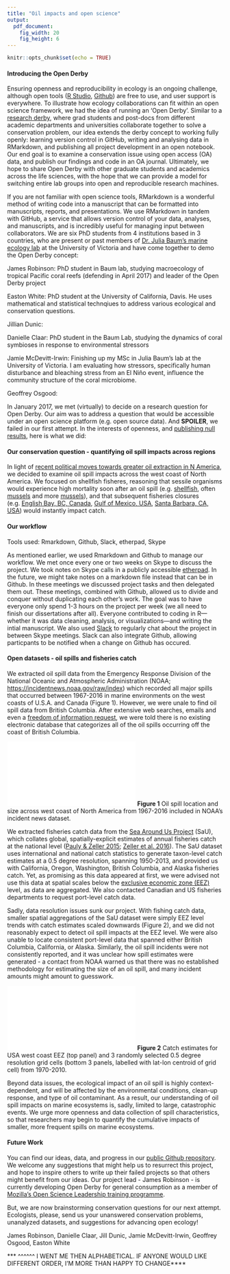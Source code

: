 ```yaml
---
title: "Oil impacts and open science"
output:
  pdf_document:
    fig_width: 20
    fig_height: 6
---
```


```r
knitr::opts_chunk$set(echo = TRUE)
```

#### Introducing the Open Derby

Ensuring openness and reproducibility in ecology is an ongoing challenge, although open tools ([R Studio](http://rmarkdown.rstudio.com/), [Github](https://github.com/)) are free to use, and user support is everywhere. To illustrate how ecology collaborations can fit within an open science framework, we had the idea of running an 'Open Derby'. Similar to a [research derby](http://www.researchderby.org/what-is-a-research-derby.html), where grad students and post-docs from different academic departments and universities collaborate together to solve a conservation problem, our idea extends the derby concept to working fully openly: learning version control in GitHub, writing and analysing data in RMarkdown, and publishing all project development in an open notebook. Our end goal is to examine a conservation issue using open access (OA) data, and publish our findings and code in an OA journal. Ultimately, we hope to share Open Derby with other graduate students and academics across the life sciences, with the hope that we can provide a model for switching entire lab groups into open and reproducible research machines. 

If you are not familiar with open science tools, RMarkdown is a wonderful method of writing code into a manuscript that can be formatted into manuscripts, reports, and presentations. We use RMarkdown in tandem with GitHub, a service that allows version control of your data, analyses, and manuscripts, and is incredibly useful for managing input between collaborators. We are six PhD students from 4 institutions based in 3 countries, who are present or past members of [Dr. Julia Baum's marine ecology lab](http://baumlab.weebly.com) at the University of Victoria and have come together to demo the Open Derby concept:

James Robinson: PhD student in Baum lab, studying macroecology of tropical Pacific coral reefs (defending in April 2017) and leader of the Open Derby project

Easton White: PhD student at the University of California, Davis. He uses mathematical and statistical technqiues to address various ecological and conservation questions.

Jillian Dunic: 

Danielle Claar: PhD student in the Baum Lab, studying the dynamics of coral symbioses in response to environmental stressors

Jamie McDevitt-Irwin: Finishing up my MSc in Julia Baum's lab at the University of Victoria. I am evaluating how stressors, specifically human disturbance and bleaching stress from an El Niño event, influence the community structure of the coral microbiome.  

Geoffrey Osgood: 

In January 2017, we met (virtually) to decide on a research question for Open Derby. Our aim was to address a question that would be accessible under an open science platform (e.g. open source data). And **SPOILER**, we failed in our first attempt. In the interests of openness, and [publishing null results](http://blogs.plos.org/everyone/2015/02/25/positively-negative-new-plos-one-collection-focusing-negative-null-inconclusive-results/), here is what we did:

#### Our conservation question - quantifying oil spill impacts across regions

In light of [recent political moves towards greater oil extraction in N America](https://www.nytimes.com/2017/03/24/business/energy-environment/keystone-oil-pipeline.html?_r=0), we decided to examine oil spill impacts across the west coast of North America. We focused on shellfish fisheres, reasoning that sessile organisms would experience high mortality soon after an oil spill (e.g. [shellfish](http://eg.geoscienceworld.org/content/6/2/90), often [mussels](http://www.sciencedirect.com.ezproxy.library.uvic.ca/science/article/pii/S0269749107004952) and more [mussels](http://www.sciencedirect.com/science/article/pii/S0141113600001033)), and that subsequent fisheries closures (e.g. [English Bay, BC, Canada](http://www.vch.ca/about-us/news/archive/2015-news/fishing-closure-in-response-to-the-english-bay-oil-spill), [Gulf of Mexico, USA](http://sero.nmfs.noaa.gov/deepwater_horizon/closure_info/), [Santa Barbara, CA, USA](https://www.wildlife.ca.gov/OSPR/Science/Laboratories/Chemistry/Special-Projects/Fishery-Closure)) would instantly impact catch. 

#### Our workflow

Tools used: Rmarkdown, Github, Slack, etherpad, Skype

As mentioned earlier, we used Rmarkdown and Github to manage our workflow. We met once every one or two weeks on Skype to discuss the project. We took notes on Skype calls in a publicly accessible [etherpad](https://public.etherpad-mozilla.org/). In the future, we might take notes on a markdown file instead that can be in Github. In these meetings we discussed project tasks and then delegated them out. These meetings, combined with Github, allowed us to divide and conquer without duplicating each other's work. The goal was to have everyone only spend 1-3 hours on the project per week (we all need to finish our dissertations after all). Everyone contributed to coding in R---whether it was data cleaning, analysis, or visualizations---and writing the intial manuscript. We also used [Slack](https://slack.com/) to regularly chat about the project in between Skype meetings. Slack can also integrate Github, allowing particpants to be notified when a change on Github has occured. 

#### Open datasets - oil spills and fisheries catch

We extracted oil spill data from the Emergency Response Division of the National Oceanic and Atmospheric Administration (NOAA; [https://incidentnews.noaa.gov/raw/index](https://incidentnews.noaa.gov/raw/index)) which recorded all major spills that occurred between 1967-2016 in marine environments on the west coasts of U.S.A. and Canada (Figure 1). However, we were unale to find oil spill data from British Columbia. After extensive web searches, emails and even a [freedom of information request](https://www.ontario.ca/page/how-make-freedom-information-request), we were told there is no existing electronic database that categorizes all of the oil spills occurring off the coast of British Columbia.  

![](../figures/oil_map_spillsize.pdf)
**Figure 1** Oil spill location and size across west coast of North America from 1967-2016 included in NOAA's incident news dataset.

We extracted fisheries catch data from the [Sea Around Us Project](http://www.seaaroundus.org/) (SaU), which collates global, spatially-explicit estimates of annual fisheries catch at the national level ([Pauly & Zeller 2015](http://www.seaaroundus.org/doc/Researcher+Publications/dzeller/PDF/Papers/2016/Pauly%26Zeller-Global-Catch-Nature-Communications-2016.pdf); [Zeller et al. 2016](http://www.sciencedirect.com/science/article/pii/S0308597X16302421)). The SaU dataset uses international and national catch statistics to generate taxon-level catch estimates at a 0.5 degree resolution, spanning 1950-2013, and provided us with California, Oregon, Washington, British Columbia, and Alaska fisheries catch. Yet, as promising as this data appeared at first, we were advised not use this data at spatial scales below the [exclusive economic zone (EEZ)](http://oceanservice.noaa.gov/facts/eez.html) level, as data are aggregated. We also contacted Canadian and US fisheries departments to request port-level catch data. 

Sadly, data resolution issues sunk our project. With fishing catch data, smaller spatial aggregations of the SaU dataset were simply EEZ level trends with catch estimates scaled downwards (Figure 2), and we did not reasonably expect to detect oil spill impacts at the EEZ level. We were also unable to locate consistent port-level data that spanned either British Columbia, California, or Alaska. Similarly, the oil spill incidents were not consistently reported, and it was unclear how spill estimates were generated - a contact from NOAA warned us that there was no established methodology for estimating the size of an oil spill, and many incident amounts might amount to guesswork.

![](../figures/EEZ_vs_05degree_catch_trends_USWC_only.pdf)
**Figure 2** Catch estimates for USA west coast EEZ (top panel) and 3 randomly selected 0.5 degree resolution grid cells (bottom 3 panels, labelled with lat-lon centroid of grid cell) from 1970-2010.

Beyond data issues, the ecological impact of an oil spill is highly context-dependent, and will be affected by the environmental conditions, clean-up response, and type of oil contaminant. As a result, our understanding of oil spill impacts on marine ecosystems is, sadly, limited to large, catastrophic events. We urge more openness and data collection of spill characteristics, so that researchers may begin to quantify the cumulative impacts of smaller, more frequent spills on marine ecosystems.

#### Future Work

You can find our ideas, data, and progress in our [public Github repository](https://github.com/baumlab/open-science-project). We welcome any suggestions that might help us to resurrect this project, and hope to inspire others to write up their failed projects so that others might benefit from our ideas. Our project lead - James Robinson - is currently developing Open Derby for general consumption as a member of [Mozilla's Open Science Leadership training programme](https://mozilla.github.io/leadership-training/projects/). 

But, we are now brainstorming conservation questions for our next attempt. Ecologists, please, send us your unanswered conservation problems, unanalyzed datasets, and suggestions for advancing open ecology!

James Robinson, Danielle Claar, Jill Dunic, Jamie McDevitt-Irwin, Geoffrey Osgood, Easton White

*** ^^^^^^ I WENT ME THEN ALPHABETICAL. IF ANYONE WOULD LIKE DIFFERENT ORDER, I'M MORE THAN HAPPY TO CHANGE****


 
